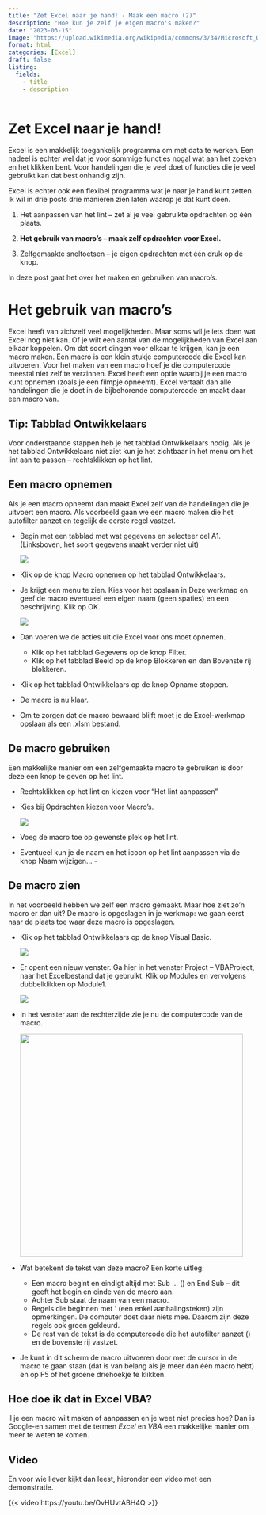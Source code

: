 ```yaml
---
title: "Zet Excel naar je hand! - Maak een macro (2)"
description: "Hoe kun je zelf je eigen macro's maken?"
date: "2023-03-15"
image: "https://upload.wikimedia.org/wikipedia/commons/3/34/Microsoft_Office_Excel_%282019%E2%80%93present%29.svg"
format: html
categories: [Excel] 
draft: false
listing: 
  fields:
    - title
    - description
---
```


# Zet Excel naar je hand!

Excel is een makkelijk toegankelijk programma om met data te werken. Een nadeel is echter wel dat je voor sommige functies nogal wat aan het zoeken en het klikken bent. Voor handelingen die je veel doet of functies die je veel gebruikt kan dat best onhandig zijn.

Excel is echter ook een flexibel programma wat je naar je hand kunt zetten. Ik wil in drie posts drie manieren zien laten waarop je dat kunt doen.

1.  Het aanpassen van het lint -- zet al je veel gebruikte opdrachten op één plaats.

2.  **Het gebruik van macro's -- maak zelf opdrachten voor Excel.**

3.  Zelfgemaakte sneltoetsen -- je eigen opdrachten met één druk op de knop.

In deze post gaat het over het maken en gebruiken van macro's.

# Het gebruik van macro's

Excel heeft van zichzelf veel mogelijkheden. Maar soms wil je iets doen wat Excel nog niet kan. Of je wilt een aantal van de mogelijkheden van Excel aan elkaar koppelen. Om dat soort dingen voor elkaar te krijgen, kan je een macro maken. Een macro is een klein stukje computercode die Excel kan uitvoeren. Voor het maken van een macro hoef je die computercode meestal niet zelf te verzinnen. Excel heeft een optie waarbij je een macro kunt opnemen (zoals je een filmpje opneemt). Excel vertaalt dan alle handelingen die je doet in de bijbehorende computercode en maakt daar een macro van.

::: callout-tip
## Tip: Tabblad Ontwikkelaars

Voor onderstaande stappen heb je het tabblad Ontwikkelaars nodig. Als je het tabblad Ontwikkelaars niet ziet kun je het zichtbaar in het menu om het lint aan te passen -- rechtsklikken op het lint.
:::

## Een macro opnemen

Als je een macro opneemt dan maakt Excel zelf van de handelingen die je uitvoert een macro. Als voorbeeld gaan we een macro maken die het autofilter aanzet en tegelijk de eerste regel vastzet.

-   Begin met een tabblad met wat gegevens en selecteer cel A1. (Linksboven, het soort gegevens maakt verder niet uit)

    ![](images/paste-58E8CB90.png){.column-margin}

-   Klik op de knop Macro opnemen op het tabblad Ontwikkelaars.

-   Je krijgt een menu te zien. Kies voor het opslaan in Deze werkmap en geef de macro eventueel een eigen naam (geen spaties) en een beschrijving. Klik op OK.

    ![](images/paste-49FBCF97.png){.column-margin}

-   Dan voeren we de acties uit die Excel voor ons moet opnemen.

    -   Klik op het tabblad Gegevens op de knop Filter.
    -   Klik op het tabblad Beeld op de knop Blokkeren en dan Bovenste rij blokkeren.

-   Klik op het tabblad Ontwikkelaars op de knop Opname stoppen.

-   De macro is nu klaar.

-   Om te zorgen dat de macro bewaard blijft moet je de Excel-werkmap opslaan als een .xlsm bestand.

## De macro gebruiken

Een makkelijke manier om een zelfgemaakte macro te gebruiken is door deze een knop te geven op het lint.

-   Rechtsklikken op het lint en kiezen voor "Het lint aanpassen"

-   Kies bij Opdrachten kiezen voor Macro's.

    ![](images/paste-C521A516.png){.column-margin}

-   Voeg de macro toe op gewenste plek op het lint.

-   Eventueel kun je de naam en het icoon op het lint aanpassen via de knop Naam wijzigen... -

## De macro zien

In het voorbeeld hebben we zelf een macro gemaakt. Maar hoe ziet zo'n macro er dan uit? De macro is opgeslagen in je werkmap: we gaan eerst naar de plaats toe waar deze macro is opgeslagen.

-   Klik op het tabblad Ontwikkelaars op de knop Visual Basic.

    ![](images/paste-408EAC49.png){.column-margin}

-   Er opent een nieuw venster. Ga hier in het venster Project -- VBAProject, naar het Excelbestand dat je gebruikt. Klik op Modules en vervolgens dubbelklikken op Module1.

    ![](images/paste-37BD910E.png){.column-margin}

-   In het venster aan de rechterzijde zie je nu de computercode van de macro.

    ![](images/paste-755EB828.png){width="450"}

-   Wat betekent de tekst van deze macro? Een korte uitleg:

    -   Een macro begint en eindigt altijd met Sub ... () en End Sub -- dit geeft het begin en einde van de macro aan.
    -   Achter Sub staat de naam van een macro.
    -   Regels die beginnen met ' (een enkel aanhalingsteken) zijn opmerkingen. De computer doet daar niets mee. Daarom zijn deze regels ook groen gekleurd.
    -   De rest van de tekst is de computercode die het autofilter aanzet () en de bovenste rij vastzet.

-   Je kunt in dit scherm de macro uitvoeren door met de cursor in de macro te gaan staan (dat is van belang als je meer dan één macro hebt) en op F5 of het groene driehoekje te klikken.

::: callout-tip
## Hoe doe ik dat in Excel VBA?

il je een macro wilt maken of aanpassen en je weet niet precies hoe? Dan is Google-en samen met de termen *Excel* en *VBA* een makkelijke manier om meer te weten te komen.
:::

## Video

En voor wie liever kijkt dan leest, hieronder een video met een demonstratie.

{{< video https://youtu.be/OvHUvtABH4Q >}}
